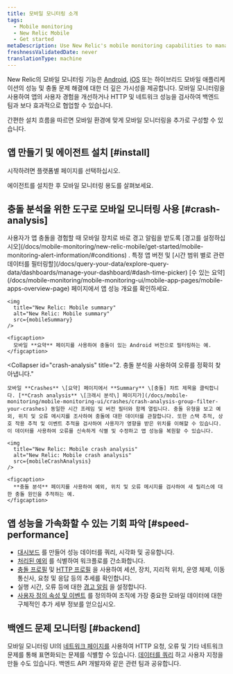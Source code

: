 ```yaml
---
title: 모바일 모니터링 소개
tags:
  - Mobile monitoring
  - New Relic Mobile
  - Get started
metaDescription: Use New Relic's mobile monitoring capabilities to manage the performance of your iOS and Android apps and your customers' overall digital experience.
freshnessValidatedDate: never
translationType: machine
---
```






New Relic의 모바일 모니터링 기능은 [Android](/docs/mobile-monitoring/new-relic-mobile-android/get-started/introduction-new-relic-mobile-android), [iOS](/docs/mobile-monitoring/new-relic-mobile-ios/get-started/introduction-new-relic-mobile-ios) 또는 하이브리드 모바일 애플리케이션의 성능 및 충돌 문제 해결에 대한 더 깊은 가시성을 제공합니다. 모바일 모니터링을 사용하여 앱의 사용자 경험을 개선하거나 HTTP 및 네트워크 성능을 검사하여 백엔드 팀과 보다 효과적으로 협업할 수 있습니다.

간편한 설치 흐름을 따르면 모바일 환경에 맞게 모바일 모니터링을 추가로 구성할 수 있습니다.

## 앱 만들기 및 에이전트 설치 [#install]

시작하려면 플랫폼별 페이지를 선택하십시오.

<DocTiles>
  <DocTile
    path="/docs/mobile-monitoring/new-relic-mobile-android/get-started/introduction-new-relic-mobile-android"
    title="Android"
  />

  <DocTile
    path="/docs/mobile-monitoring/new-relic-mobile-ios/get-started/introduction-new-relic-mobile-ios"
    title="iOS"
  />

  <DocTile
    path="/docs/mobile-monitoring/new-relic-monitoring-react-native/monitor-your-react-native-application"
    title="React Native"
  />

  <DocTile
    path="/docs/mobile-monitoring/new-relic-mobile-flutter/monitor-your-flutter-application"
    title="Flutter"
  />

  <DocTile
    path="/docs/mobile-monitoring/new-relic-mobile-ionic-capacitor/get-started/introduction-new-relic-ionic-capacitor"
    title="Capacitor"
  />

  <DocTile
    path="/docs/mobile-monitoring/new-relic-mobile-cordova-phonegap/get-started-with-cordova-monitoring"
    title="Cordova"
  />

  <DocTile
    path="/docs/mobile-monitoring/new-relic-mobile-maui-dotnet/monitor-your-net-maui-application"
    title=".NET MAUI"
  />

  <DocTile
    path="/docs/mobile-monitoring/new-relic-mobile-xamarin/monitor-your-xamarin-application"
    title="Xamarin"
  />
</DocTiles>

에이전트를 설치한 후 모바일 모니터링 용도를 살펴보세요.

## 충돌 분석을 위한 도구로 모바일 모니터링 사용 [#crash-analysis]

<CollapserGroup>
  <Collapser
    id="alert"
    title="1. 충돌에 대한 경고 알림 수신"
  >
    사용자가 앱 충돌을 경험할 때 모바일 장치로 바로 경고 알림을 받도록 [경고를 설정하십시오](/docs/mobile-monitoring/new-relic-mobile/get-started/mobile-monitoring-alert-information/#conditions) . 특정 앱 버전 및 [시간 범위 별로 관련 데이터를 필터링할](/docs/query-your-data/explore-query-data/dashboards/manage-your-dashboard/#dash-time-picker) [수 있는 요약](/docs/mobile-monitoring/mobile-monitoring-ui/mobile-app-pages/mobile-apps-overview-page) 페이지에서 앱 성능 개요를 확인하세요.

    <img
      title="New Relic: Mobile summary"
      alt="New Relic: Mobile summary"
      src={mobileSummary}
    />

    <figcaption>
      모바일 **요약** 페이지를 사용하여 충돌이 있는 Android 버전으로 필터링하는 예.
    </figcaption>
  </Collapser>

  <Collapser
    id="crash-analysis"
    title="2. 충돌 분석을 사용하여 오류를 정확히 찾아냅니다."
  >
    모바일 **Crashes** \[요약] 페이지에서 **Summary** \[충돌] 차트 제목을 클릭합니다. [**Crash analysis** \[크래시 분석\] 페이지가](/docs/mobile-monitoring/mobile-monitoring-ui/crashes/crash-analysis-group-filter-your-crashes) 동일한 시간 프레임 및 버전 필터와 함께 열립니다. 충돌 유형을 보고 예외, 위치 및 오류 메시지를 조사하여 충돌에 대한 데이터를 관찰합니다. 또한 스택 추적, 상호 작용 추적 및 이벤트 추적을 검사하여 사용자가 영향을 받은 위치를 이해할 수 있습니다. 이 데이터를 사용하여 오류를 신속하게 식별 및 수정하고 앱 성능을 복원할 수 있습니다.

    <img
      title="New Relic: Mobile crash analysis"
      alt="New Relic: Mobile crash analysis"
      src={mobileCrashAnalysis}
    />

    <figcaption>
      **충돌 분석** 페이지를 사용하여 예외, 위치 및 오류 메시지를 검사하여 새 릴리스에 대한 충돌 원인을 추적하는 예.
    </figcaption>
  </Collapser>
</CollapserGroup>

## 앱 성능을 가속화할 수 있는 기회 파악 [#speed-performance]

* [대시보드](/docs/dashboards/new-relic-one-dashboards/get-started/introduction-new-relic-one-dashboards) 를 만들어 성능 데이터를 쿼리, 시각화 및 공유합니다.
* [처리된 예외](/docs/mobile-monitoring/mobile-monitoring-ui/crashes/introduction-mobile-handled-exceptions) 를 식별하여 워크플로를 간소화합니다.
* [충돌 프로필](/docs/mobile-monitoring/mobile-monitoring-ui/crashes/crash-analysis-group-filter-your-crashes) 및 [HTTP 프로필](/docs/mobile-monitoring/mobile-monitoring-ui/network-pages/mobile-http-error-profiles-find-error-causes) 을 사용하여 세션, 장치, 지리적 위치, 운영 체제, 이동통신사, 요청 및 응답 등의 추세를 확인합니다.
* 실행 시간, 오류 등에 대한 [경고 알림](/docs/mobile-monitoring/new-relic-mobile/getting-started/alert-information-new-relic-mobile) 을 설정합니다.
* [사용자 정의 속성 및 이벤트](/docs/insights/insights-data-sources/custom-events/insert-custom-events-attributes-mobile-data) 를 정의하여 조직에 가장 중요한 모바일 데이터에 대한 구체적인 추가 세부 정보를 얻으십시오.

## 백엔드 문제 모니터링 [#backend]

모바일 모니터링 UI의 [네트워크 페이지를](/docs/mobile-monitoring/mobile-monitoring-ui/network-pages) 사용하여 HTTP 요청, 오류 및 기타 네트워크 문제를 통해 표면화되는 문제를 식별할 수 있습니다. [데이터를 쿼리](/docs/using-new-relic/data/understand-data/query-new-relic-data) 하고 사용자 지정을 만들 수도 있습니다. <InlinePopover type="dashboards"/>백엔드 API 개발자와 같은 관련 팀과 공유합니다.